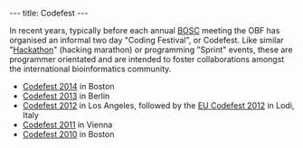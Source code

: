 ---
title: Codefest
---

In recent years, typically before each annual [[BOSC]] meeting the OBF has organised an informal two day "Coding Festival", or Codefest. Like similar "[[Hackathon]]" (hacking marathon) or programming "Sprint" events, these are programmer orientated and are intended to foster collaborations amongst the international bioinformatics community.

* [[Codefest 2014]] in Boston
* [[Codefest 2013]] in Berlin
* [[Codefest 2012]] in Los Angeles, followed by the [[EU Codefest 2012]] in Lodi, Italy
* [[Codefest 2011]] in Vienna
* [[Codefest 2010]] in Boston